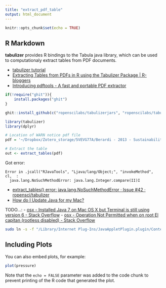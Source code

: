 ```yaml
---
title: "extract_pdf_table"
output: html_document
---
```


```r
knitr::opts_chunk$set(echo = TRUE)
```

## R Markdown

**tabulizer** provides R bindings to the Tabula java library, which can be used to computationaly extract tables from PDF documents.

- [tabulizer tutorial](https://ropensci.org/tutorials/tabulizer_tutorial.html)
- [Extracting Tables from PDFs in R using the Tabulizer Package | R-bloggers](https://www.r-bloggers.com/extracting-tables-from-pdfs-in-r-using-the-tabulizer-package/)
- [Introducing pdftools - A fast and portable PDF extractor](https://ropensci.org/blog/2016/03/01/pdftools-and-jeroen)

```r
if(!require("ghit")){
    install.packages("ghit")
}

ghit::install_github(c("ropenscilabs/tabulizerjars", "ropenscilabs/tabulizer"))
```


```r
library(tabulizer)
library(dplyr)

# Location of WARN notice pdf file
pdf = '~/Dropbox/Zotero_storage/5VEVG77A/Berardi - 2013 - Sustainability assessment of urban communities through rating systems.pdf'

# Extract the table
out <- extract_tables(pdf)
```

Got error:

```
Error in .jcall("RJavaTools", "Ljava/lang/Object;", "invokeMethod", cl,  : 
  java.lang.NoSuchMethodError: java.lang.Integer.compare(II)I
```

- [extract_tables() error: java.lang.NoSuchMethodError · Issue #42 · ropensci/tabulizer](https://github.com/ropensci/tabulizer/issues/42#issuecomment-294123978)
- [How do I Update Java for my Mac?](https://www.java.com/en/download/help/mac_java_update.xml)

TODO...:
- [osx - Installed Java 7 on Mac OS X but Terminal is still using version 6 - Stack Overflow](http://stackoverflow.com/questions/12757558/installed-java-7-on-mac-os-x-but-terminal-is-still-using-version-6#answer-33571909)
- [osx - Operation Not Permitted when on root El capitan (rootless disabled) - Stack Overflow](http://stackoverflow.com/questions/32659348/operation-not-permitted-when-on-root-el-capitan-rootless-disabled#answer-32661637)

```bash
sudo ln -s -f "/Library/Internet Plug-Ins/JavaAppletPlugin.plugin/Contents/Home/bin/java" /usr/bin/java
```


## Including Plots

You can also embed plots, for example:

```r
plot(pressure)
```

Note that the `echo = FALSE` parameter was added to the code chunk to prevent printing of the R code that generated the plot.
